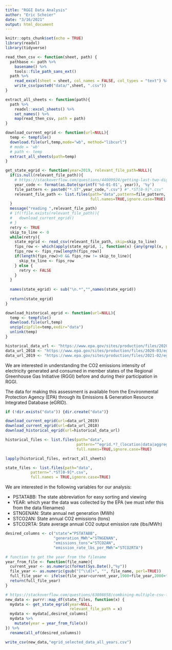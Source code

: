 ```yaml
---
title: "RGGI Data Analysis"
author: "Eric Scheier"
date: "3/16/2021"
output: html_document
---
```


```r
knitr::opts_chunk$set(echo = TRUE)
library(readxl)
library(tidyverse)
```

```r
read_then_csv <- function(sheet, path) {
  pathbase <- path %>%
    basename() %>%
    tools::file_path_sans_ext()
  path %>%
    read_excel(sheet = sheet, col_names = FALSE, col_types = "text") %>% 
    write_csv(paste0("data/",sheet, ".csv"))
}

extract_all_sheets <- function(path){
  path %>%
    readxl::excel_sheets() %>%
    set_names() %>% 
    map(read_then_csv, path = path)
}

download_current_egrid <- function(url=NULL){
  temp <- tempfile()
  download.file(url,temp,mode="wb", method="libcurl")
  # mode = 'wb'
  # path <- temp
  extract_all_sheets(path=temp)
}

get_state_egrid <- function(year=2019, relevant_file_path=NULL){
  if(is.null(relevant_file_path)){
    # https://stackoverflow.com/questions/44009924/getting-last-two-digits-from-numeric-in-r
    year_code <- format(as.Date(sprintf('%d-01-01', year)), '%y')
    file_pattern <- paste0("*.ST",year_code,".csv") #".*ST[0-9]*.csv"
    relevant_file_path <- list.files(path="data",pattern=file_pattern,
                                     full.names=TRUE,ignore.case=TRUE)
  }
  message("reading ",relevant_file_path)
  # if(!file.exists(relevant_file_path)){
  #   download_current_egrid()
  # }
  retry <- TRUE
  skip_to_line <- 0
  while(retry){
    state_egrid <- read_csv(relevant_file_path, skip=skip_to_line)
    fips_row <- which(apply(state_egrid, 1, function(x) {any(grepl(x, pattern = "FIPS")) }))
    fips_row <- fips_row[length(fips_row)]
    if(length(fips_row)>0 && fips_row != skip_to_line){
      skip_to_line <- fips_row
    } else {
      retry <- FALSE
    }
  }
  
  names(state_egrid) <- sub("\n.*","",names(state_egrid))
  
  return(state_egrid)
}

download_historical_egrid <- function(url=NULL){
  temp <- tempfile()
  download.file(url,temp)
  unzip(zipfile=temp,exdir="data")
  unlink(temp)
}
```

```r
historical_data_url <- "https://www.epa.gov/sites/production/files/2020-01/egrid2018_historical_files_since_1996.zip"
data_url_2018 <- "https://www.epa.gov/sites/production/files/2020-03/egrid2018_data_v2.xlsx"
data_url_2019 <- "https://www.epa.gov/sites/production/files/2021-02/egrid2019_data.xlsx"
```

We are interested in understanding the CO2 emissions intensity of electricity generated and consumed in member states of the Regional Greenhouse Gas Initiative (RGGI) before and during their participation in RGGI.

The data for making this assessment is available from the Environmental Protection Agency (EPA) through its Emissions & Generation Resource Integrated Database (eGRID).

```r
if (!dir.exists("data")) {dir.create("data")}

download_current_egrid(url=data_url_2019)
download_current_egrid(url=data_url_2018)
download_historical_egrid(url=historical_data_url)
```

```r
historical_files <- list.files(path="data",
                               pattern="^egrid.*?_(location|data|aggregation)(|_v2)\\.xls",
                               full.names=TRUE,ignore.case=TRUE)

lapply(historical_files, extract_all_sheets)
```

```r
state_files <- list.files(path="data",
           pattern=".*ST[0-9]*.csv",
           full.names = TRUE,ignore.case=TRUE)
```


We are interested in the following variables for our analysis:

+ PSTATABB: The state abbreviation for easy sorting and viewing
+ YEAR: which year the data was collected by the EPA (we must infer this from the data filenames)
+ STNGENAN: State annual net generation (MWh)
+ STCO2AN: State annual CO2 emissions (tons)
+ STCO2RTA: State average annual CO2 output emission rate (lbs/MWh)

```r
desired_columns <- c("state"="PSTATABB",
                     "generation_MWh"="STNGENAN",
                     "emissions_tons"="STCO2AN",
                     "emission_rate_lbs_per_MWh"="STCO2RTA")
```

```r
# function to get the year from the filename
year_from_file <- function(file_name){
  current_year <- as.numeric(format(Sys.Date(),"%y"))
  file_year <- as.numeric(gsub("[^\\d]+", "", file_name, perl=TRUE))
  full_file_year <- ifelse(file_year>current_year,1900+file_year,2000+file_year)
  return(full_file_year)
}
```

```r
# https://stackoverflow.com/questions/63808658/combining-multiple-csv-files-together-in-an-r-loop
new_data <- purrr::map_df(state_files, function(x) {
  mydata <- get_state_egrid(year=NULL,
                            relevant_file_path = x)
  mydata <- mydata[,desired_columns]
  mydata %>%
    mutate(year = year_from_file(x))
}) %>% 
  rename(all_of(desired_columns))
```

```r
write_csv(new_data,"egrid_selected_data_all_years.csv")
```


